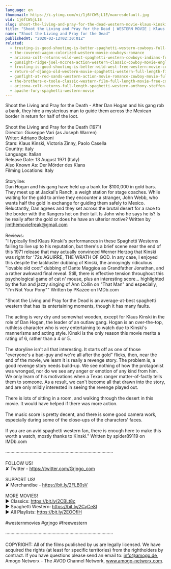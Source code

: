 ```yaml
---
language: en
thumbnail: https://i.ytimg.com/vi/1j6fCW5jL1E/maxresdefault.jpg
vid: 1j6fCW5jL1E
slug: shoot-the-living-and-pray-for-the-dead-western-movie-klaus-kinski-full-movie
title: "Shoot the Living and Pray for the Dead | WESTERN MOVIE | Klaus Kinski | Full Movie"
name: "Shoot the Living and Pray for the Dead"
publishedAt: "2020-02-12T02:30:01Z"
related:
  - trusting-is-good-shooting-is-better-spaghetti-western-cowboys-full-western
  - the-covered-wagon-colorized-western-movie-cowboys-romance
  - arizona-colt-returns-wild-west-spaghetti-western-cowboys-indians-full-length
  - gunsight-ridge-joel-mccrea-action-western-classic-cowboy-movie-english
  - trusting-is-good-shooting-is-better-wild-west-free-western-movie-cowboys-english
  - return-of-django-old-western-movie-spaghetti-western-full-length-film-wild-west
  - gunfight-at-red-sands-western-action-movie-romance-cowboy-movie-full-length-film
  - the-brothers-o-toole-classic-western-film-full-length-movie-free-cowboy-movie-wild-west
  - arizona-colt-returns-full-length-spaghetti-western-anthony-steffen-cowboy-film-1970
  - apache-fury-spaghetti-western-movie
---
```


Shoot the Living and Pray for the Death - After Dan Hogan and his gang rob a bank, they hire a mysterious man to guide them across the Mexican border in return for half of the loot. <br />
<br />
Shoot the Living and Pray for the Death  (1971)<br />
Director: Giuseppe Vari (as Joseph Warren)<br />
Writer: Adriano Bolzoni<br />
Stars: Klaus Kinski, Victoria Zinny, Paolo Casella <br />
Country: Italy<br />
Language: Italian<br />
Release Date: 13 August 1971 (Italy) <br />
Also Known As: Der Mörder des Klans <br />
Filming Locations: Italy <br />
<br />
Storyline: <br />
Dan Hogan and his gang have held up a bank for $100,000 in gold bars. They meet up at Jackal's Ranch, a weigh station for stage coaches. While waiting for the gold to arrive they encounter a stranger, John Webb, who wants half the gold in exchange for guiding them safely to Mexico. Reluctantly, Dan agrees and they set across the brutal desert for a race to the border with the Rangers hot on their tail. Is John who he says he is? Is he really after the gold or does he have an ulterior motive? Written by jimthemoviefreak@gmail.com<br />
<br />
Reviews: <br />
"I typically find Klaus Kinski's performances in these Spaghetti Westerns failing to live up to his reputation, but there's a brief scene near the end of this 1971 release that may actually convinced Werner Herzog that Kinski was right for '72s AGUIRRE, THE WRATH OF GOD. In any case, I enjoyed this despite the lackluster dubbing of Kinski, the annoyingly ridiculous "lovable old coot" dubbing of Dante Maggioa as Grandfather Jonathan, and a rather awkward final reveal. Still, there is effective tension throughout this psychological game of cat n' mouse, plus an interesting score... highlighted by the fun and jazzy singing of Ann Collin on "That Man" and especially, "I'm Not Your Pony"" Written by PKazee on IMDb.com<br />
<br />
"Shoot the Living and Pray for the Dead is an average-at-best spaghetti western that has its entertaining moments, though it has many faults.<br />
<br />
The acting is very dry and somewhat wooden, except for Klaus Kinski in the role of Dan Hogan, the leader of an outlaw gang. Hogan is an over-the-top, ruthless character who is very entertaining to watch due to Kinski's mannerisms and acting style. Kinski is the only reason this movie merits a rating of 6, rather than a 4 or 5.<br />
<br />
The storyline isn't all that interesting. It starts off as one of those "everyone's a bad-guy and we're all after the gold" flicks, then, near the end of the movie, we learn it is really a revenge story. The problem is, a good revenge story needs build-up. We see nothing of how the protagonist was wronged, nor do we see any anger or emotion of any kind from him. We only learn of his motivations when a Texas ranger matter-of-factly tells them to someone. As a result, we can't become all that drawn into the story, and are only mildly interested in seeing the revenge played out.<br />
<br />
There is lots of sitting in a room, and walking through the desert in this movie. It would have helped if there was more action.<br />
<br />
The music score is pretty decent, and there is some good camera work, especially during some of the close-ups of the characters' faces.<br />
<br />
If you are an avid spaghetti western fan, there is enough here to make this worth a watch, mostly thanks to Kinski." Written by spider89119 on IMDb.com<br />
<br />
····················································································<br />
<br />
FOLLOW US!<br />
✘ Twitter - https://twitter.com/Grjngo_com<br />
<br />
SUPPORT US!<br />
✘ Merchandise - https://bit.ly/2FLB0sV<br />
<br />
MORE MOVIES! <br />
► Classics: https://bit.ly/2CBLt8c <br />
► Spaghetti Western: https://bit.ly/2CyCe8I <br />
► All Playlists: https://bit.ly/2EOOfIH <br />
<br />
#westernmovies #grjngo #freewestern<br />
<br />
····················································································<br />
<br />
COPYRIGHT: All of the films published by us are legally licensed. We have acquired the rights (at least for specific territories) from the rightholders by contract. If you have questions please send an email to: info@amogo.de, Amogo Networx - The AVOD Channel Network, www.amogo-networx.com.
